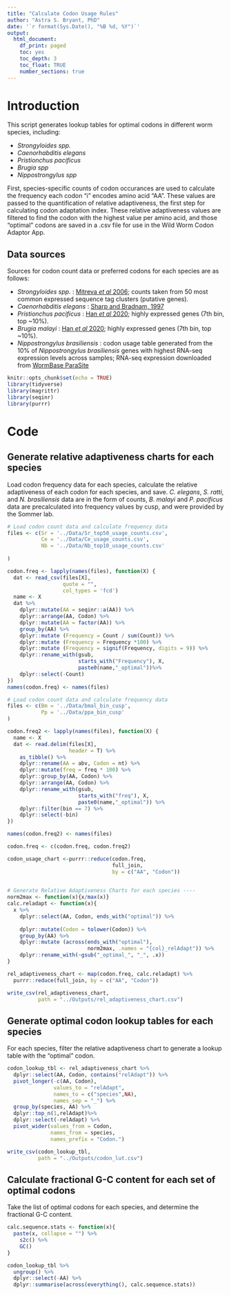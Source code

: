 ```yaml
---
title: "Calculate Codon Usage Rules"
author: "Astra S. Bryant, PhD"
date: '`r format(Sys.Date(), "%B %d, %Y")`'
output:
  html_document:
    df_print: paged
    toc: yes
    toc_depth: 3
    toc_float: TRUE
    number_sections: true
---
```

# Introduction
This script generates lookup tables for optimal codons in different
worm species, including:  

-  *Strongyloides spp.*  
-  *Caenorhabditis elegans*  
-  *Pristionchus pacificus*  
-  *Brugia spp*  
-  *Nippostrongylus spp*  

First, species-specific counts of codon occurances are used to calculate
the frequency each codon "i" encodes amino acid "AA". These values are passed to the quantification of relative adaptiveness, the first step for calculating codon adaptation index. These relative adaptiveness values are filtered to find the codon with the highest value per amino acid, and those "optimal" codons are saved in a .csv file for use in the Wild Worm Codon Adaptor App.  

## Data sources
Sources for codon count data or preferred codons for each species are as follows:  

-  *Strongyloides spp.* : [Mitreva *et al* 2006](https://www.ncbi.nlm.nih.gov/pmc/articles/PMC1779591/); counts taken from 50 most common expressed sequence tag clusters (putative genes).  
-  *Caenorhabditis elegans* : [Sharp and Bradnam, 1997](https://www.ncbi.nlm.nih.gov/books/NBK20194/)   
-  *Pristionchus pacificus* : [Han *et al* 2020](https://www.genetics.org/content/216/4/947); highly expressed genes (7th bin, top ~10%).  
-  *Brugia malayi* : [Han *et al* 2020](https://www.genetics.org/content/216/4/947); highly expressed genes (7th bin, top ~10%).  
-  *Nippostrongylus brasiliensis* : codon usage table generated from the 10% of *Nippostrongylus brasiliensis* genes with highest RNA-seq expression levels across samples; RNA-seq expression downloaded from [WormBase ParaSite](https://parasite.wormbase.org/expression/nippostrongylus_brasiliensis_prjeb511/index.html)  

```r
knitr::opts_chunk$set(echo = TRUE)
library(tidyverse)
library(magrittr)
library(seqinr)
library(purrr)
```

# Code

## Generate relative adaptiveness charts for each species  
Load codon frequency data for each species, calculate the relative adaptiveness of each codon for each species, and save. *C. elegans*, *S. ratti*, and *N. brasiliensis* data are in the form of counts, *B. malayi* and *P. pacificus* data are precalculated into frequency values by cusp, and were provided by the Sommer lab.    

```r

# Load codon count data and calculate frequency data
files <- c(Sr = '../Data/Sr_top50_usage_counts.csv',
           Ce = '../Data/Ce_usage_counts.csv',
           Nb = '../Data/Nb_top10_usage_counts.csv'
           
)

codon.freq <- lapply(names(files), function(X) {
  dat <- read_csv(files[X],
                  quote = "",
                  col_types = 'fcd')
  name <- X
  dat %>%
    dplyr::mutate(AA = seqinr::a(AA)) %>%
    dplyr::arrange(AA, Codon) %>%
    dplyr::mutate(AA = factor(AA)) %>%
    group_by(AA) %>%
    dplyr::mutate (Frequency = Count / sum(Count)) %>%
    dplyr::mutate (Frequency = Frequency *100) %>%
    dplyr::mutate (Frequency = signif(Frequency, digits = 9)) %>%
    dplyr::rename_with(gsub, 
                       starts_with("Frequency"), X,
                       paste0(name,"_optimal"))%>%
    dplyr::select(-Count)
}) 
names(codon.freq) <- names(files)

# Load codon count data and calculate frequency data
files <- c(Bm = '../Data/bmal_bin_cusp',
           Pp = '../Data/ppa_bin_cusp'
)

codon.freq2 <- lapply(names(files), function(X) {
  name <- X
  dat <- read.delim(files[X],
                    header = T) %>%
    as_tibble() %>%
    dplyr::rename(AA = abv, Codon = nt) %>%
    dplyr::mutate(freq = freq * 100) %>%
    dplyr::group_by(AA, Codon) %>%
    dplyr::arrange(AA, Codon) %>%
    dplyr::rename_with(gsub, 
                       starts_with("freq"), X,
                       paste0(name,"_optimal")) %>%
    dplyr::filter(bin == 7) %>%
    dplyr::select(-bin)
})

names(codon.freq2) <- names(files)

codon.freq <- c(codon.freq, codon.freq2)

codon_usage_chart <-purrr::reduce(codon.freq, 
                                  full_join, 
                                  by = c("AA", "Codon")) 
            

# Generate Relative Adaptiveness Charts for each species ----
norm2max <- function(x){x/max(x)}
calc.reladapt <- function(x){
  x %>%
    dplyr::select(AA, Codon, ends_with("optimal")) %>%
    
    dplyr::mutate(Codon = tolower(Codon)) %>%
    group_by(AA) %>%
    dplyr::mutate (across(ends_with("optimal"), 
                          norm2max, .names = "{col}_relAdapt")) %>%
    dplyr::rename_with(~gsub("_optimal_", "_", .x))
}

rel_adaptiveness_chart <- map(codon.freq, calc.reladapt) %>%
  purrr::reduce(full_join, by = c("AA", "Codon"))

write_csv(rel_adaptiveness_chart,
          path = "../Outputs/rel_adaptiveness_chart.csv")
```

## Generate optimal codon lookup tables for each species
For each species, filter the relative adaptiveness chart to generate a lookup table with the "optimal" codon.  
```r
codon_lookup_tbl <- rel_adaptiveness_chart %>%
  dplyr::select(AA, Codon, contains("relAdapt")) %>%
  pivot_longer(-c(AA, Codon),
               values_to = "relAdapt",
               names_to = c("species",NA),
               names_sep = "_") %>%
  group_by(species, AA) %>%
  dplyr::top_n(1,relAdapt)%>%
  dplyr::select(-relAdapt) %>%
  pivot_wider(values_from = Codon,
              names_from = species,
              names_prefix = "Codon.")

write_csv(codon_lookup_tbl,
          path = "../Outputs/codon_lut.csv")
```

## Calculate fractional G-C content for each set of optimal codons  
Take the list of optimal codons for each species, and determine the fractional G-C content.  
```r

calc.sequence.stats <- function(x){
  paste(x, collapse = "") %>%
    s2c() %>%
    GC()
}

codon_lookup_tbl %>%
  ungroup() %>%
  dplyr::select(-AA) %>%
  dplyr::summarise(across(everything(), calc.sequence.stats))
```

